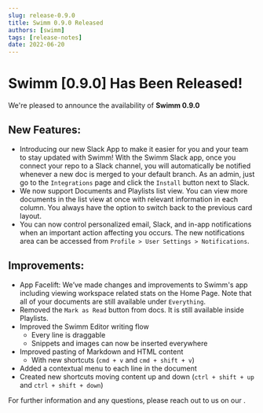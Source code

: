 ```yaml
---
slug: release-0.9.0
title: Swimm 0.9.0 Released
authors: [swimm] 
tags: [release-notes]
date: 2022-06-20
---
```



# Swimm [0.9.0] Has Been Released!

We're pleased to announce the availability of **Swimm 0.9.0**<SwimmMoji text="release"/>



## New Features:
- Introducing our new Slack App to make it easier for you and your team to stay updated with Swimm! With the Swimm Slack app, once you connect your repo to a Slack channel, you will automatically be notified whenever a new doc is merged to your default branch. As an admin, just go to the `Integrations` page and click the `Install` button next to Slack.
- We now support Documents and Playlists list view. You can view more documents in the list view at once with relevant information in each column. You always have the option to switch back to the previous card layout.
- You can now control personalized email, Slack, and in-app notifications when an important action affecting you occurs. The new notifications area can be accessed from `Profile > User Settings > Notifications`.

## Improvements:
- App Facelift: We’ve made changes and improvements to Swimm's app including viewing workspace related stats on the Home Page. Note that all of your documents are still available under `Everything`.
- Removed the `Mark as Read` button from docs. It is still available inside Playlists.
- Improved the Swimm Editor writing flow
  - Every line is draggable
  - Snippets and images can now be inserted everywhere
- Improved pasting of Markdown and HTML content
  - With new shortcuts (`cmd + v` and `cmd + shift + v`)
- Added a contextual menu to each line in the document
- Created new shortcuts moving content up and down (`ctrl + shift + up` and `ctrl + shift + down`)


For further information and any questions, please reach out to us on our <SwimmLink target="slack" />.

<SwimmReleaseTweet version="0.9.0" />
